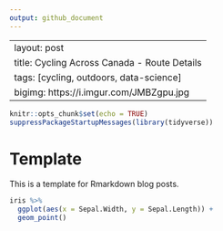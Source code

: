 ```yaml
---
output: github_document
---
```

---
layout: post
title: Cycling Across Canada - Route Details
tags: [cycling, outdoors, data-science]
bigimg: https://i.imgur.com/JMBZgpu.jpg
---

```r
knitr::opts_chunk$set(echo = TRUE)
suppressPackageStartupMessages(library(tidyverse))
```


# Template

This is a template for Rmarkdown blog posts.

```r
iris %>%
  ggplot(aes(x = Sepal.Width, y = Sepal.Length)) +
  geom_point()
```

